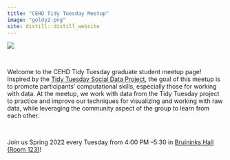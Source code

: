 ```yaml
---
title: "CEHD Tidy Tuesday Meetup"
image: "goldy2.png"
site: distill::distill_website
---
```

 
<img src="goldy2.png" style="align-left:auto; align-right:auto; "/>

<br />


Welcome to the CEHD Tidy Tuesday graduate student meetup page! Inspired by the [Tidy Tuesday Social Data Project](https://thomasmock.netlify.app/post/tidytuesday-a-weekly-social-data-project-in-r/), the goal of this meetup is to promote participants’ computational skills, especially those for working with data. At the meetup, we work with data from the Tidy Tuesday project to practice and improve our techniques for visualizing and working with raw data, while leveraging the community aspect of the group to learn from each other. 

<br />

Join us Spring 2022 every Tuesday from 4:00 PM &ndash;5:30 in [Bruininks Hall (Room 123)](https://campusmaps.umn.edu/robert-h-bruininks-hall)!


